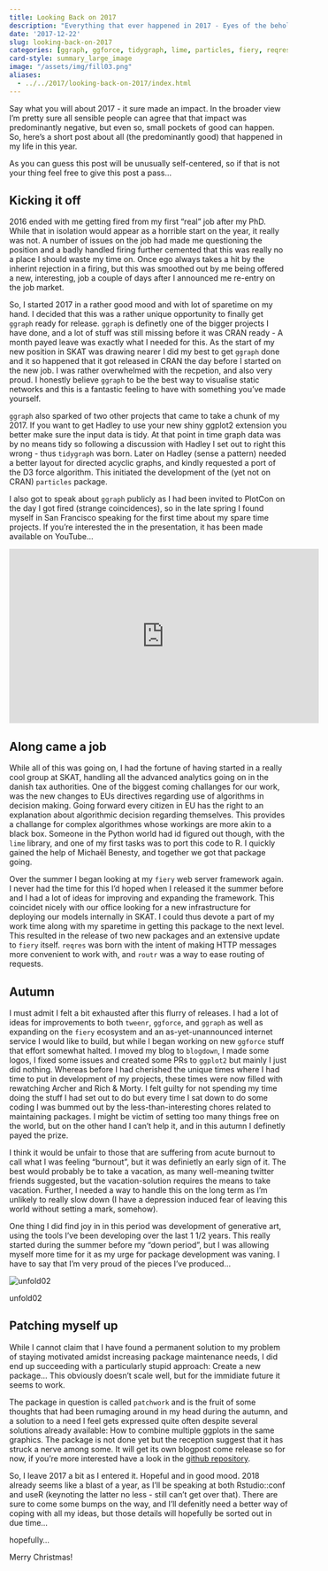 ```yaml
---
title: Looking Back on 2017
description: "Everything that ever happened in 2017 - Eyes of the beholder may apply"
date: '2017-12-22'
slug: looking-back-on-2017
categories: [ggraph, ggforce, tidygraph, lime, particles, fiery, reqres, routr, plotcon]
card-style: summary_large_image
image: "/assets/img/fill03.png"
aliases: 
  - ../../2017/looking-back-on-2017/index.html
---
```


<p>Say what you will about 2017 - it sure made an impact. In the broader view I'm pretty sure all sensible people can agree that that impact was predominantly negative, but even so, small pockets of good can happen. So, here's a short post about all (the predominantly good) that happened in my life in this year.</p>

<p>As you can guess this post will be unusually self-centered, so if that is not your thing feel free to give this post a pass...</p>

::: {#kicking-it-off .section .level2}
<h2>Kicking it off</h2>

<p>2016 ended with me getting fired from my first "real" job after my PhD. While that in isolation would appear as a horrible start on the year, it really was not. A number of issues on the job had made me questioning the position and a badly handled firing further cemented that this was really no a place I should waste my time on. Once ego always takes a hit by the inherint rejection in a firing, but this was smoothed out by me being offered a new, interesting, job a couple of days after I announced me re-entry on the job market.</p>

<p>So, I started 2017 in a rather good mood and with lot of sparetime on my hand. I decided that this was a rather unique opportunity to finally get <code>ggraph</code> ready for release. <code>ggraph</code> is definetly one of the bigger projects I have done, and a lot of stuff was still missing before it was CRAN ready - A month payed leave was exactly what I needed for this. As the start of my new position in SKAT was drawing nearer I did my best to get <code>ggraph</code> done and it so happened that it got released in CRAN the day before I started on the new job. I was rather overwhelmed with the recpetion, and also very proud. I honestly believe <code>ggraph</code> to be the best way to visualise static networks and this is a fantastic feeling to have with something you've made yourself.</p>

<p><code>ggraph</code> also sparked of two other projects that came to take a chunk of my 2017. If you want to get Hadley to use your new shiny ggplot2 extension you better make sure the input data is tidy. At that point in time graph data was by no means tidy so following a discussion with Hadley I set out to right this wrong - thus <code>tidygraph</code> was born. Later on Hadley (sense a pattern) needed a better layout for directed acyclic graphs, and kindly requested a port of the D3 force algorithm. This initiated the development of the (yet not on CRAN) <code>particles</code> package.</p>

<p>I also got to speak about <code>ggraph</code> publicly as I had been invited to PlotCon on the day I got fired (strange coincidences), so in the late spring I found myself in San Francisco speaking for the first time about my spare time projects. If you're interested the in the presentation, it has been made available on YouTube...</p>

<p>

<iframe width="560" height="315" src="https://www.youtube.com/embed/OP3Iwu3uDuo?rel=0" frameborder="0" gesture="media" allow="encrypted-media" allowfullscreen>

</iframe>

</p>
:::

::: {#along-came-a-job .section .level2}
<h2>Along came a job</h2>

<p>While all of this was going on, I had the fortune of having started in a really cool group at SKAT, handling all the advanced analytics going on in the danish tax authorities. One of the biggest coming challanges for our work, was the new changes to EUs directives regarding use of algorithms in decision making. Going forward every citizen in EU has the right to an explanation about algorithmic decision regarding themselves. This provides a challange for complex algorithmes whose workings are more akin to a black box. Someone in the Python world had id figured out though, with the <code>lime</code> library, and one of my first tasks was to port this code to R. I quickly gained the help of Michaël Benesty, and together we got that package going.</p>

<p>Over the summer I began looking at my <code>fiery</code> web server framework again. I never had the time for this I'd hoped when I released it the summer before and I had a lot of ideas for improving and expanding the framework. This coincidet nicely with our office looking for a new infrastructure for deploying our models internally in SKAT. I could thus devote a part of my work time along with my sparetime in getting this package to the next level. This resulted in the release of two new packages and an extensive update to <code>fiery</code> itself. <code>reqres</code> was born with the intent of making HTTP messages more convenient to work with, and <code>routr</code> was a way to ease routing of requests.</p>
:::

::: {#autumn .section .level2}
<h2>Autumn</h2>

<p>I must admit I felt a bit exhausted after this flurry of releases. I had a lot of ideas for improvements to both <code>tweenr</code>, <code>ggforce</code>, and <code>ggraph</code> as well as expanding on the <code>fiery</code> ecosystem and an as-yet-unannounced internet service I would like to build, but while I began working on new <code>ggforce</code> stuff that effort somewhat halted. I moved my blog to <code>blogdown</code>, I made some logos, I fixed some issues and created some PRs to <code>ggplot2</code> but mainly I just did nothing. Whereas before I had cherished the unique times where I had time to put in development of my projects, these times were now filled with rewatching Archer and Rich & Morty. I felt guilty for not spending my time doing the stuff I had set out to do but every time I sat down to do some coding I was bummed out by the less-than-interesting chores related to maintaining packages. I might be victim of setting too many things free on the world, but on the other hand I can't help it, and in this autumn I definetly payed the prize.</p>

<p>I think it would be unfair to those that are suffering from acute burnout to call what I was feeling "burnout", but it was definietly an early sign of it. The best would probably be to take a vacation, as many well-meaning twitter friends suggested, but the vacation-solution requires the means to take vacation. Further, I needed a way to handle this on the long term as I'm unlikely to really slow down (I have a depression induced fear of leaving this world without setting a mark, somehow).</p>

<p>One thing I did find joy in in this period was development of generative art, using the tools I've been developing over the last 1 1/2 years. This really started during the summer before my "down period", but I was allowing myself more time for it as my urge for package development was vaning. I have to say that I'm very proud of the pieces I've produced...</p>

::: figure
<img src="/assets/img/unfold02.png" alt="unfold02"/>

<p class="caption">

unfold02

</p>
:::
:::

::: {#patching-myself-up .section .level2}
<h2>Patching myself up</h2>

<p>While I cannot claim that I have found a permanent solution to my problem of staying motivated amidst increasing package maintenance needs, I did end up succeeding with a particularly stupid approach: Create a new package... This obviously doesn't scale well, but for the immidiate future it seems to work.</p>

<p>The package in question is called <code>patchwork</code> and is the fruit of some thoughts that had been rumaging around in my head during the autumn, and a solution to a need I feel gets expressed quite often despite several solutions already available: How to combine multiple ggplots in the same graphics. The package is not done yet but the reception suggest that it has struck a nerve among some. It will get its own blogpost come release so for now, if you're more interested have a look in the <a href="http://github.com/thomasp85/patchwork">github repository</a>.</p>

<p>So, I leave 2017 a bit as I entered it. Hopeful and in good mood. 2018 already seems like a blast of a year, as I'll be speaking at both Rstudio::conf and useR (keynoting the latter no less - still can't get over that). There are sure to come some bumps on the way, and I'll defenitly need a better way of coping with all my ideas, but those details will hopefully be sorted out in due time...</p>

<p>hopefully...</p>

<p>Merry Christmas!</p>
:::

